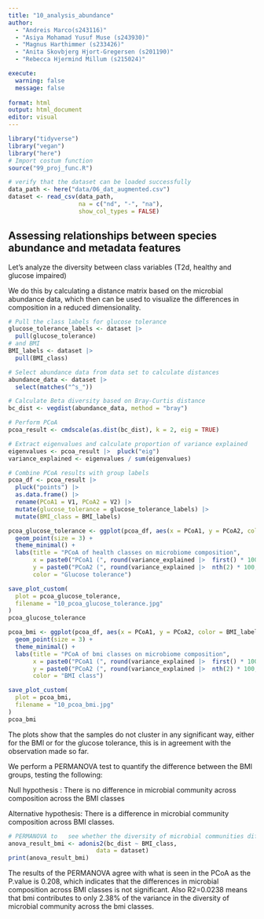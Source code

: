 ```yaml
---
title: "10_analysis_abundance"
author: 
  - "Andreis Marco(s243116)" 
  - "Asiya Mohamad Yusuf Muse (s243930)"
  - "Magnus Harthimmer (s233426)"  
  - "Anita Skovbjerg Hjort-Gregersen (s201190)"
  - "Rebecca Hjermind Millum (s215024)"

execute:
  warning: false
  message: false
 
format: html
output: html_document
editor: visual
---
```


```r
library("tidyverse")
library("vegan")
library("here")
# Import costum function
source("99_proj_func.R")
```

```r
# verify that the dataset can be loaded successfully
data_path <- here("data/06_dat_augmented.csv")
dataset <- read_csv(data_path,
                    na = c("nd", "-", "na"),
                    show_col_types = FALSE)
```

## Assessing relationships between species abundance and metadata features

Let's analyze the diversity between class variables (T2d, healthy and glucose impaired)

We do this by calculating a distance matrix based on the microbial abundance data, which then can be used to visualize the differences in composition in a reduced dimensionality.

```r
# Pull the class labels for glucose tolerance
glucose_tolerance_labels <- dataset |> 
  pull(glucose_tolerance)
# and BMI
BMI_labels <- dataset |> 
  pull(BMI_class)

# Select abundance data from data set to calculate distances
abundance_data <- dataset |> 
  select(matches("^s_"))

# Calculate Beta diversity based on Bray-Curtis distance
bc_dist <- vegdist(abundance_data, method = "bray")

# Perform PCoA
pcoa_result <- cmdscale(as.dist(bc_dist), k = 2, eig = TRUE)

# Extract eigenvalues and calculate proportion of variance explained
eigenvalues <- pcoa_result |>  pluck("eig")
variance_explained <- eigenvalues / sum(eigenvalues)

# Combine PCoA results with group labels 
pcoa_df <- pcoa_result |> 
  pluck("points") |> 
  as.data.frame() |>  
  rename(PCoA1 = V1, PCoA2 = V2) |> 
  mutate(glucose_tolerance = glucose_tolerance_labels) |> 
  mutate(BMI_class = BMI_labels)
```

```r
pcoa_glucose_tolerance <- ggplot(pcoa_df, aes(x = PCoA1, y = PCoA2, color = glucose_tolerance_labels)) +
  geom_point(size = 3) +
  theme_minimal() +
  labs(title = "PCoA of health classes on microbiome composition",
       x = paste0("PCoA1 (", round(variance_explained |>  first() * 100, 2), "%)"),
       y = paste0("PCoA2 (", round(variance_explained |>  nth(2) * 100, 2), "%)"),
       color = "Glucose tolerance")

save_plot_custom(
  plot = pcoa_glucose_tolerance,
  filename = "10_pcoa_glucose_tolerance.jpg"
)
pcoa_glucose_tolerance
```

```r
pcoa_bmi <- ggplot(pcoa_df, aes(x = PCoA1, y = PCoA2, color = BMI_labels)) +
  geom_point(size = 3) +
  theme_minimal() +
  labs(title = "PCoA of bmi classes on microbiome composition",
       x = paste0("PCoA1 (", round(variance_explained |>  first() * 100, 2), "%)"),
       y = paste0("PCoA2 (", round(variance_explained |>  nth(2) * 100, 2), "%)"),
       color = "BMI class")

save_plot_custom(
  plot = pcoa_bmi,
  filename = "10_pcoa_bmi.jpg"
)
pcoa_bmi
```

The plots show that the samples do not cluster in any significant way, either for the BMI or for the glucose tolerance, this is in agreement with the observation made so far.

We perform a PERMANOVA test to quantify the difference between the BMI groups, testing the following:

Null hypothesis : There is no difference in microbial community across composition across the BMI classes

Alternative hypothesis: There is a difference in microbial community composition across BMI classes.

```r
# PERMANOVA to   see whether the diversity of microbial communities differ across bmi
anova_result_bmi <- adonis2(bc_dist ~ BMI_class,
                         data = dataset)
print(anova_result_bmi)
```

The results of the PERMANOVA agree with what is seen in the PCoA as the P.value is 0.208, which indicates that the differences in microbial composition across BMI classes is not significant. Also R2=0.0238 means that bmi contributes to only 2.38% of the variance in the diversity of microbial community across the bmi classes.
